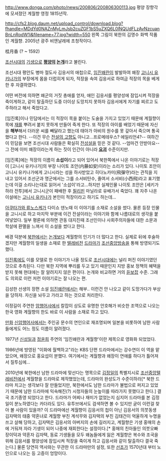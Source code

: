 http://www.donga.com/photo/news/200806/200806300113.jpg
평양 장향각에 모셔졌던 계월향 영정 1815년작.

http://cfs2.blog.daum.net/upload_control/download.blog?fhandle=MDdYd0NAZnMyLmJsb2cuZGF1bS5uZXQ6L0lNQUdFLzAvNzcuanBnLnRodW1i&filename=77.jpg?width=550
왼쪽 그림이 북한의 김명수 화백 작품인 계월향. 2005년 광주 비엔날레에 초청작이다.


桂月香
(? ~ 1592)

[[조선]]시대의 [[기생]]으로 '''[[평양]]의 [[논개]]'''라고 불린다.

조선시대 평안도 병마 절도사 김응서의 애첩으로, [[임진왜란]]이 발발하여 왜장 [[고니시 유키나가]]의 부장에게 몸을 더럽히게 되자, 적장을 속여 김응서로 하여금 적장의 목을 베게 한 후 자결하였다. 

어떤 버전에 의하면 왜군의 거짓 총애를 얻자, 애인 김응서를 평양성에 잠입시켜 적장을 죽이게하고, 같이 탈출하던 도중 더이상 도망치지 못하자 김응서에게 자기를 찌르고 도주하라고 해서 죽었다고. 

[임진록]이나 민담에서는 이 적장이 목을 붙이는 도술을 가지고 있었기 때문에 계월향이 목에 [[재]]를 뿌려서 붙지 못하게 만들어 죽게 한다. 또 적장의 아이를 배었기 때문에 자신을 '''해부'''해서 더러운 씨를 빼달라고 했는데 태아가 아비의 원수를 못 갚아서 죽으며 통곡했다고 한다. --이건 무슨 [[전설의 고향]]도 아니고...프로메테우스? 에일리언4?-- 여하간 이 민담을 보면 조선시대 사람들은 확실히 [[전성설]]을 믿은 것 같다. --엄마건 안받아요-- 그 전에 이미 왜장이라는게 하는 짓이 인간이 아니라 '''[[요괴]]''' 수준이지만.

[임진록]에는 적장의 이름이 '''소섭이'''라고 되어 있어서 북한쪽에서 나온 이야기로는 적장이 [고니시 유키나가]의 부장 나이토 조안(内藤如安)이라는 소리가 있다. 나이토 조안이 고니시 유키나가에게 고니시라는 성을 하사받았고 히다노카미(飛彈守)라는 관직을 지내고 있어서 조선군과 명군에서는 그를 소서비탄수, 줄여서 소서비(小西飛)라고 표기했는데 이걸 소리나는대로 읽어서 '소섭이'라고...하지만 실제인물 나이토 조안은 [세키가하라 전투]에서 고니시군이 패배한 후 [[필리핀]] 마닐라로 유배가서 죽었다. 꽤 자주 나온 이설에는 [[고니시 유키나가]] 본인이 적장이라고 하기도 하는데... 

[[아쿠타가와 류노스케]]가 다이쇼 덴노때 이 이야기를 소재로 소설을 썼다. 물론 등장 인물을 고니시로 하고 마지막 부분에 이건 전설이라는 이야기와 함께 나름대로의 생각을 붙여넣었다. 일부 평론에 의하면 관동 대지진때 조선인이나 사회주의자들에 대한 소문과 학살에 환멸을 느껴서 이 소설을 썼다고 한다.

배경 덕분에 [[북한]]에서는 [[논개]]보다 계월향의 인기가 더 많다고 한다. 실제로 뒤에 후술하겠지만 계월향의 일생을 소재로 한 [[텔레비전]] [[드라마]]가 [[조선중앙방송]]을 통해 방영되기도 했다.

[[임진록]]에도 이를 모델로 한 이야기가 나올 정도로 [[조선]]시대에는 널리 퍼진 이야기였던 것으로 추측된다. 다만 북한 지역에 뿌리를 두고 있기 때문인지 지방 홍보 정책의 혜택을 받지 못해 현대에는 잘 알려지지 않은 편이다. 논개와 비교하면 거의 [[듣보잡]] 수준. 그래도 의외로 이런 저런 이야기로는 잘 나오는 편.

김성한 선생의 장편 소설 [[임진왜란]]에서는 해부.. 이런건 안 나오고 같이 도망가다가 부상을 당하자. 자신을 놔두고 가라고 하는 것으로 처리한다.

이정길이 주연한 [[암행어사]]에서 칼잡이 상도로 유명한 안호해가 비슷한 조역으로 나오는 한국 영화 계월향의 한도 바로 이 사람을 소재로 하고 있다.

[[만화]] [[신암행어사]]에서는 주인공 문수의 연인으로 재조명되며 일본을 비롯하여 남한 사람들에게도 어느 정도 이름이 알려졌다.

1977년 [[신성일]]과 [[정윤희]] 주연의 '임진왜란과 계월향'이란 제목으로 영화화 되었었다.

1986년에 방영된 "이화에 월백하고"라는 KBS 단편 드라마에서는 강수연이 이 역을 맡았으며, 왜장으로 홍요섭이 분했다. 여기에서는 계월향과 왜장이 연애를 하다가 틀어져서 질투심에...

2010년에 북한에선 남한 드라마에 맞선다는 명목으로 [[김정일]]의 특별지시로 [[조선중앙텔레비전]]에서 계월향을 드라마로 제작했었는데, 드라마의 완성도가 수준이하라[* 북한 드라마 치고는 생각보다 잘 만들었지만, 북한에서도 남한 드라마가 불법으로 퍼지고 있었기 때문에 남한 드라마에 익숙해진(?) 시청자들의 눈높이를 따라가지 못했다고 한다.] 결국 조기종영 되었다고 한다. 드라마가 어찌나 재미가 없었는지 심지어 드라마를 본 김정일이 분노하였다는 카더라도 있다. 유투브에서도 검색하면 볼 수 있지만 굳이 이런걸 찾아 볼 사람이 있을까? 이 드라마에선 계월향이 김응서의 첩이 아닌 김응서의 의붓동생 김자택의 태중 약혼녀로 계월향 부친 계석무와 김자택의 부친 김태건이 억울하게 누명을 쓰고 살해 당하고, 김자택은 김응서의 아버지의 손에 길러지고, 계월향은 기생 홍매의 손에 거둬져 자라 기생이 되어 나중에 재회한다는 설정이다.[* 홍매의 친아들인 의붓오빠 장이덕과 약혼자 김자택, 동료 기생들을 모두 왜놈들에게 잃은 계월향은 복수와 조국을 위해 김응서를 평양성에 잠입시켜 적장을 죽이게 하고 김응서와 같이 탈출하다 결국 죽는다.] 물론 당연히 역사와는 무관한 이 드라마만의 설정, 또한 [[선조]]가 1570년대 부터 노인으로 나오는 등 고증이 엉망이다.   
